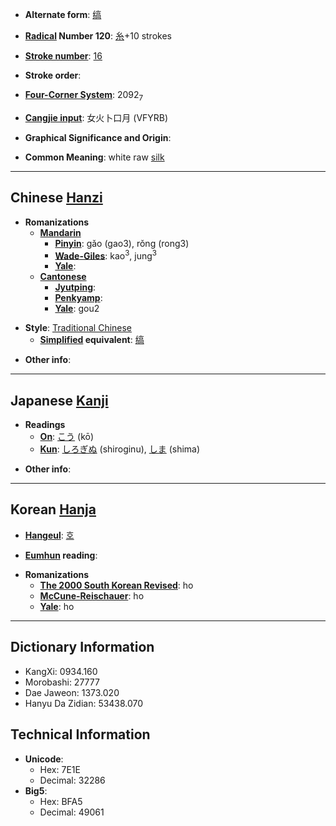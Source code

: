 * '''Alternate form''': [[缟]]

* '''[[Wiktionary:Chinese radical index| Radical]] Number 120''': [[Wiktionary:Chinese radical index 糸|糸]]+10 strokes

* '''[[Wiktionary:Chinese total strokes index|Stroke number]]''': [[Wiktionary:Chinese total strokes index 16|16]]

* '''Stroke order''': 

* '''[[Wiktionary:Chinese four corner index|Four-Corner System]]''': 2092<sub>7</sub>

* '''[[Wiktionary:Chinese Cangjie index|Cangjie input]]''': 女火卜口月 (VFYRB)

* '''Graphical Significance and Origin''': 

* '''Common Meaning''': white raw [[silk]]<!-- or is "raw silk" idiomatic? -->

----

== Chinese [[Hanzi]] ==

* '''Romanizations'''
** '''[[Mandarin]]'''
*** '''[[Pinyin]]''': gǎo (gao3), rǒng (rong3)
*** '''[[Wade-Giles]]''': kao<sup>3</sup>, jung<sup>3</sup>
*** '''[[Yale]]''': 
** '''[[Cantonese]]'''
*** '''[[Jyutping]]''':
*** '''[[Penkyamp]]''': 
*** '''[[Yale]]''': gou2

* '''Style''': [[Traditional Chinese]] 
** '''[[Simplified Chinese|Simplified]] equivalent''': [[缟]]

* '''Other info''': 

----

== Japanese [[Kanji]] ==

* '''Readings'''
** '''[[On]]''': [[こう]] (kō)
** '''[[Kun]]''': [[しろぎぬ]] (shiroginu), [[しま]] (shima)

* '''Other info''':  

----

== Korean [[Hanja]] ==

* '''[[Hangeul]]''': [[호]]

* '''[[Eumhun]] reading''': 

* '''Romanizations'''
** '''[[The 2000 South Korean Revised Romanization|The 2000 South Korean Revised]]''': ho
** '''[[McCune-Reischauer]]''': ho
** '''[[Yale]]''': ho

----

== Dictionary Information ==

* KangXi: 0934.160
* Morobashi: 27777
* Dae Jaweon: 1373.020
* Hanyu Da Zidian: 53438.070

== Technical Information ==

* '''Unicode''':
** Hex: 7E1E
** Decimal: 32286
* '''Big5''':
** Hex: BFA5
** Decimal: 49061
